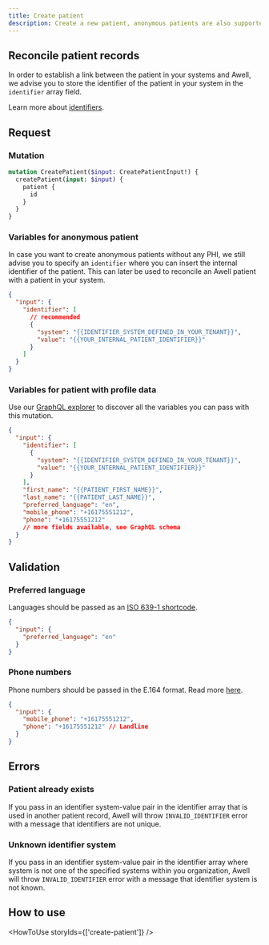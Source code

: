 ```yaml
---
title: Create patient
description: Create a new patient, anonymous patients are also supported.
---
```


## Reconcile patient records

In order to establish a link between the patient in your systems and Awell, we advise you to store the identifier of the patient in your system in the `identifier` array field.

Learn more about [identifiers](https://developers.awellhealth.com/awell-orchestration/docs/misc/patient-identifiers).

## Request

### Mutation

```graphql
mutation CreatePatient($input: CreatePatientInput!) {
  createPatient(input: $input) {
    patient {
      id
    }
  }
}
```

### Variables for anonymous patient

In case you want to create anonymous patients without any PHI, we still advise you to specify an `identifier` where you can insert the internal identifier of the patient. This can later be used to reconcile an Awell patient with a patient in your system.

```json
{
  "input": {
    "identifier": [
      // recommended
      {
        "system": "{{IDENTIFIER_SYSTEM_DEFINED_IN_YOUR_TENANT}}",
        "value": "{{YOUR_INTERNAL_PATIENT_IDENTIFIER}}"
      }
    ]
  }
}
```

### Variables for patient with profile data

Use our <a target="_blank" rel="noopener noreferrer" href="/awell-orchestration/developer-tools/api/playground">GraphQL explorer</a> to discover all the variables you can pass with this mutation.

```json
{
  "input": {
    "identifier": [
      {
        "system": "{{IDENTIFIER_SYSTEM_DEFINED_IN_YOUR_TENANT}}",
        "value": "{{YOUR_INTERNAL_PATIENT_IDENTIFIER}}"
      }
    ],
    "first_name": "{{PATIENT_FIRST_NAME}}",
    "last_name": "{{PATIENT_LAST_NAME}}",
    "preferred_language": "en",
    "mobile_phone": "+16175551212",
    "phone": "+16175551212"
    // more fields available, see GraphQL schema
  }
}
```

## Validation

### Preferred language

Languages should be passed as an [ISO 639-1 shortcode](https://en.wikipedia.org/wiki/List_of_ISO_639-1_codes).

```json
{
  "input": {
    "preferred_language": "en"
  }
}
```

### Phone numbers

Phone numbers should be passed in the E.164 format. Read more [here](/awell-orchestration/developer-tools/api/e164-phone-validation).

```json
{
  "input": {
    "mobile_phone": "+16175551212",
    "phone": "+16175551212" // Landline
  }
}
```

## Errors

### Patient already exists

If you pass in an identifier system-value pair in the identifier array that is used in another patient record, Awell will throw `INVALID_IDENTIFIER` error with a message that identifiers are not unique.

### Unknown identifier system

If you pass in an identifier system-value pair in the identifier array where system is not one of the specified systems within you organization, Awell will throw `INVALID_IDENTIFIER` error with a message that identifier system is not known.

## How to use

<HowToUse storyIds={['create-patient']} />
